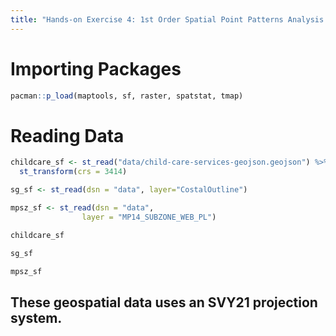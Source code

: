 ```yaml
---
title: "Hands-on Exercise 4: 1st Order Spatial Point Patterns Analysis Methods"
---
```


# Importing Packages

```r
pacman::p_load(maptools, sf, raster, spatstat, tmap)
```

# Reading Data

```r
childcare_sf <- st_read("data/child-care-services-geojson.geojson") %>%
  st_transform(crs = 3414)
```

```r
sg_sf <- st_read(dsn = "data", layer="CostalOutline")
```

```r
mpsz_sf <- st_read(dsn = "data", 
                layer = "MP14_SUBZONE_WEB_PL")
```

```r
childcare_sf
```

```r
sg_sf
```

```r
mpsz_sf
```

## These geospatial data uses an SVY21 projection system.
